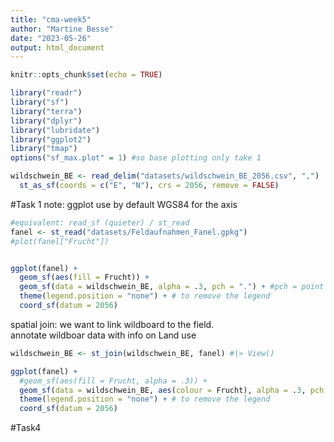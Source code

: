 ```yaml
---
title: "cma-week5"
author: "Martine Besse"
date: "2023-05-26"
output: html_document
---
```


```r
knitr::opts_chunk$set(echo = TRUE)
```

```r
library("readr")
library("sf")
library("terra")
library("dplyr")
library("lubridate")
library("ggplot2")
library("tmap")
options("sf_max.plot" = 1) #so base plotting only take 1

wildschwein_BE <- read_delim("datasets/wildschwein_BE_2056.csv", ",") |>
  st_as_sf(coords = c("E", "N"), crs = 2056, remove = FALSE)
```

#Task 1
note: ggplot use by default WGS84 for the axis  
```r
#equivalent: read_sf (quieter) / st_read
fanel <- st_read("datasets/Feldaufnahmen_Fanel.gpkg")
#plot(fanel["Frucht"])


ggplot(fanel) +
  geom_sf(aes(fill = Frucht)) +
  geom_sf(data = wildschwein_BE, alpha = .3, pch = ".") + #pch = point type
  theme(legend.position = "none") + # to remove the legend
  coord_sf(datum = 2056)
```

spatial join: we want to link wildboard to the field.  
annotate wildboar data with info on Land use
```r
wildschwein_BE <- st_join(wildschwein_BE, fanel) #|> View()

ggplot(fanel) +
  #geom_sf(aes(fill = Frucht, alpha = .3)) +
  geom_sf(data = wildschwein_BE, aes(colour = Frucht), alpha = .3, pch = ".") + #pch = point type
  theme(legend.position = "none") + # to remove the legend
  coord_sf(datum = 2056)


```

#Task4


